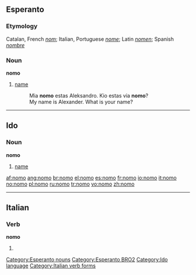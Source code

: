 ==Esperanto==
===Etymology===
Catalan, French ''[[nom]]''; Italian, Portuguese ''[[nome]]''; Latin ''[[nomen]]''; Spanish ''[[nombre]]''

===Noun===
'''nomo'''

#[[name]]
#: Mia '''nomo''' estas Aleksandro. Kio estas via '''nomo'''?
#: My name is Alexander.  What is your name?
[[Category:Esperanto nouns]]
[[Category:Esperanto BRO2]]

----

==Ido==
===Noun===
'''nomo'''

# [[name]]

[[Category:Ido language]]
{{eo-noun}}

[[af:nomo]]
[[ang:nomo]]
[[br:nomo]]
[[el:nomo]]
[[es:nomo]]
[[fr:nomo]]
[[io:nomo]]
[[it:nomo]]
[[no:nomo]]
[[pl:nomo]]
[[ru:nomo]]
[[tr:nomo]]
[[vo:nomo]]
[[zh:nomo]]

----
{{see|nomò}}
==Italian==

===Verb===
'''nomo'''

# {{form of|[[first-person|First-person]] [[singular]] [[present tense]]|[[nomare#Italian|nomare]]|lang=Italian}}

[[Category:Italian verb forms]]

{{rfc-auto}}